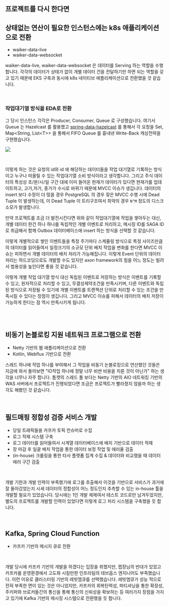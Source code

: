 ## 프로젝트를 다시 한다면

## 상태없는 연산이 필요한 인스턴스에는 k8s 애플리케이션으로 전환

- waiker-data-live
- waiker-data-websocket

waiker-data-live, waiker-data-websocket 은 데이터를 Serving 하는 역할을 수행합니다. 각각의 데이터가 상태가 없이 개별 데이터 건을 전달하기만 하면 되는 역할을 갖고 있기 때문에 EKS 구축과 동시에 k8s 네이티브 애플리케이션으로 전환했을 것 같습니다. <br/>

<br/>



### 작업대기열 방식을 EDA로 전환

그 당시 인스턴스 각각은 Producer, Consumer, Queue 로 구성했습니다. 여기서 Queue 는 Hazelcast 를 활용했고 [spring-data-hazelcast](https://github.com/hazelcast/spring-data-hazelcast) 를 통해서 각 요청을 Set, Map\<String, List\<T\>\> 을 통해서 FIFO Queue 를 흉내낸 Write-Back 캐싱전략을 구현했습니다.



![](./img/message-queue-usage/instance.png)

<br/>

이렇게 하는 것은 요청의 id와 id 에 해당하는 데이터들을 작업 대기열로 기록하는 방식이고 누구나 떠올릴 수 있는 작업대기열 소비 방식이라고 생각합니다. 그리고 주식 데이터의 특성상 초/분/시/일 구간 대에 이미 들어온 현재가 데이터가 있다면 현재가를 업데이트하고, 고가,저가, 종가가 수시로 바뀌기 때문에 MVCC 이슈가 생깁니다. 데이터의 insert 보다 수정이 더 많을 경우 PostgreSQL 의 경우 잦은 MVCC 수행 시에 Dead Tuple 이 발생하는데, 이 Dead Tuple 이 트리구조여서 최악의 경우 `N^M` 정도의 디스크 소모가 발생합니다.<br/>

만약 프로젝트를 조금 더 발전시킨다면 위와 같이 작업대기열에 작업을 쌓아두는 대신, 개별 데이터 한건 하나 하나를 독립적인 개별 이벤트로 처리하고, 메시징 ID를  SAGA ID 로 취급해서 함께 Outbox 데이터베이스에 insert 하는 방식을 선택할 것 같습니다.<br/>

이렇게 개별적으로 쌓인 이벤트들을 특정 주기마다 스케쥴링 방식으로 특정 사이즈만큼의 데이터를 읽어들여서 일정크기의 소규모 단위 배치 작업을 변화를 한다면 MVCC 이슈는 피하면서 개별 데이터의 배치 처리가 가능해집니다. 이렇게 Event 단위의 데이터 처리는 하드코딩으로도 개발할 수도 있지만 axon framework의 힘을 어느 정도는 빌려서 범용성을 높인다면 좋을 것 같습니다.<br/>

이렇게 개별 작업 대기열 방식 대신 독립된 이벤트로 저장하는 방식은 이벤트를 기록할수 있고, 원자적으로 처리할 수 있고, 무결성제약조건을 만족시키며, 다른 이벤트와 독립된 방식으로 저장될 수 있기에 개별 이벤트를 트랜잭션 단위로 처리할 수 있는 조건을 만족시킬 수 있다는 장점이 생깁니다. 그리고 MVCC 이슈를 피해서 데이터의 배치 저장이 가능하게 한다는 점 역시 만족시키게 됩니다.<br/><br/>

<br/>



## 비동기 논블로킹 지원 네트워크 프로그램으로 전환

- Netty 기반의 웹 애플리케이션으로 전환
- Kotlin, Webflux 기반으로 전환

스레드 하나에 작업 하나를 부여해서 그 작업을 비동기 논블로킹으로 연산했던 것들은 지금에 와서 돌아보면 "IO작업 하나에 정말 너무 비싼 비용을 치룬 것이 아닌가" 하는 생각을 너무나 자주 합니다. 톰캣의 스레드 풀 보다는 Netty 기반의 AIO 네트워킹 기반의 WAS 서버에서 프로젝트가 진행되었다면 조금은 프로젝트가 빨라졌지 않을까 하는 생각도 해봤던 것 같습니다.<br/>

<br/>



## 필드매핑 정합성 검증 서비스 개발

- 당일 트래픽들을 카프카 토픽 컨슈머로 수집
- 로그 적재 시스템 구축
- 로그 데이터를 읽어들여서 시계열 데이터베이스에 배치 기반으로 데이터 적재
- 장 마감 후 일괄 배치 작업을 통한 데이터 보정 작업 및 에러율 검출
- (in-house) 크롤링을 통한 타사 플랫폼 집계 수집 & 데이터와 비교했을 때 데이터 에러 구간 검출

<br/>

개발 기한과 개발 인력이 부족했기에 로그를 추출해서 이것을 기반으로 서비스가 과거에 잘 돌아갔었는지 시세 데이터의 정합성이 어느 정도인지 추측할 수 있는 in-house 툴을 개발할 필요가 있었습니다. 당시에는 1인 개발 체제여서 테스트 코드로만 남겨두었지만, 별도의 프로젝트를 개발할 인력이 있었다면 이렇게 로그 처리 시스템을 구축했을 듯 합니다.<br/>

<br/>



## Kafka, Spring Cloud Function

- 카프카 기반의 메시지 큐로 전환

<br/>

개발 당시에 카프카 기반의 개발을 하겠다는 입장을 취했지만, 랩장님의 반대가 있었고 카프카를 운영환경에서 고도화 시킬만한 인프라팀의 데브옵스 엔지니어도 부족했습니다. 이런 이유로 클러스터링 기반의 레빗엠큐를 선택했습니다. 레빗엠큐가 성능 적으로 전혀 부족한 면이 있는 것은 아니었지만, 카프카의 회복탄력성, 파티셔닝을 통한 확장성, 주키퍼와 브로커들간의 통신을 통해 통신의 신뢰성을 확보하는 등 여러가지 장점을 가지고 있기에 Kafka 기반의 메시징 시스템으로 전환했을 듯 합니다.<br/>

